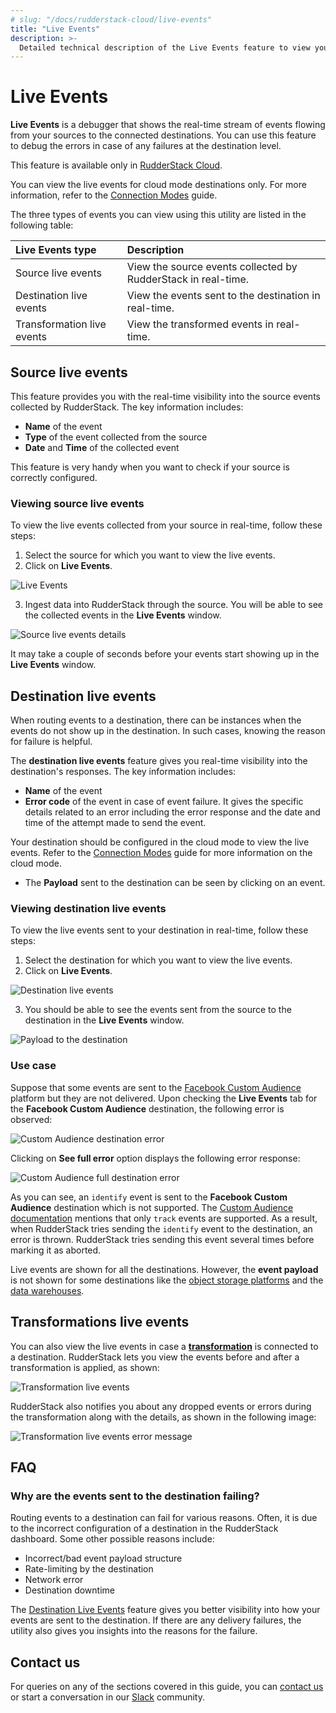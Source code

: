 ```yaml
---
# slug: "/docs/rudderstack-cloud/live-events"
title: "Live Events"
description: >-
  Detailed technical description of the Live Events feature to view your source and destination events in real-time.
---
```


# Live Events

**Live Events** is a debugger that shows the real-time stream of events flowing from your sources to the connected destinations. You can use this feature to debug the errors in case of any failures at the destination level.

<div class="infoBlock">

This feature is available only in <a href="https://app.rudderstack.com/signup">RudderStack Cloud</a>.
</div>

<div class="warningBlock">

You can view the live events for cloud mode destinations only. For more information, refer to the <a href="https://www.rudderstack.com/docs/rudderstack-cloud/connections/connection-modes">Connection Modes</a> guide.
</div>

The three types of events you can view using this utility are listed in the following table:

| Live Events type | Description |
| :----------------| :------------|
| Source live events | View the source events collected by RudderStack in real-time. |
|  Destination live events | View the events sent to the destination in real-time. |
| Transformation live events | View the transformed events in real-time. | 

## Source live events

This feature provides you with the real-time visibility into the source events collected by RudderStack. The key information includes:

- **Name** of the event
- **Type** of the event collected from the source
- **Date** and **Time** of the collected event

<div class="infoBlock">

This feature is very handy when you want to check if your source is correctly configured.
</div>

### Viewing source live events

To view the live events collected from your source in real-time, follow these steps:‌

1. Select the source for which you want to view the live events.
2. Click on **Live Events**.

<img src="../assets/rs-cloud/source-live-events.png" alt="Live Events" />

3. Ingest data into RudderStack through the source. You will be able to see the collected events in the **Live Events** window.

<img src="../assets/rs-cloud/source-live-events-details.png" alt="Source live events details" />

<div class="infoBlock">

It may take a couple of seconds before your events start showing up in the <strong>Live Events</strong> window.
</div>

## Destination live events

When routing events to a destination, there can be instances when the events do not show up in the destination. In such cases, knowing the reason for failure is helpful.

The **destination live events** feature gives you real-time visibility into the destination's responses. The key information includes:

- **Name** of the event
- **Error code** of the event in case of event failure. It gives the specific details related to an error including the error response and the date and time of the attempt made to send the event.

<div class="warningBlock">

Your destination should be configured in the cloud mode to view the live events.  Refer to the <a href="https://rudderstack.com/docs/rudderstack-cloud/rudderstack-connection-modes/">Connection Modes</a> guide for more information on the cloud mode.
</div>

- The **Payload** sent to the destination can be seen by clicking on an event.

### Viewing destination live events

To view the live events sent to your destination in real-time, follow these steps:

1. Select the destination for which you want to view the live events.
2. Click on **Live Events**.

<img src="../assets/rs-cloud/destination-live-events.png" alt="Destination live events" />

3. You should be able to see the events sent from the source to the destination in the **Live Events** window.

<img src="../assets/rs-cloud/destination-live-events-details.png" alt="Payload to the destination" />

### Use case

Suppose that some events are sent to the [Facebook Custom Audience](https://rudderstack.com/docs/destinations/advertising/fb-custom-audience) platform but they are not delivered. Upon checking the **Live Events** tab for the **Facebook Custom Audience** destination, the following error is observed:

<img src="../assets/rs-cloud/custom-audience-error.png" alt="Custom Audience destination error" />

Clicking on **See full error** option displays the following error response:

<img src="../assets/rs-cloud/custom-audience-full-error.png" alt="Custom Audience full destination error" />

As you can see, an `identify` event is sent to the **Facebook Custom Audience** destination which is not supported. The [Custom Audience documentation](https://rudderstack.com/docs/destinations/advertising/fb-custom-audience) mentions that only `track` events are supported. As a result, when RudderStack tries sending the `identify` event to the destination, an error is thrown. RudderStack tries sending this event several times before marking it as aborted.

<div class="warningBlock">

Live events are shown for all the destinations. However, the <strong>event payload</strong> is not shown for some destinations like the <a href="https://rudderstack.com/docs/destinations/storage-platforms/">object storage platforms</a> and the <a href="https://rudderstack.com/docs/data-warehouse-integrations/">data warehouses</a>.
</div>

## Transformations live events

You can also view the live events in case a <a href="https://rudderstack.com/docs/transformations/#adding-a-transformation">**transformation**</a> is connected to a destination. RudderStack lets you view the events before and after a transformation is applied, as shown:

<img src="../assets/rs-cloud/transformation-live-events-details.png" alt="Transformation live events" />

RudderStack also notifies you about any dropped events or errors during the transformation along with the details, as shown in the following image:

<img src="../assets/rs-cloud/transformation-live-events-errors.png" alt="Transformation live events error message" />

## FAQ

### Why are the events sent to the destination failing?

Routing events to a destination can fail for various reasons. Often, it is due to the incorrect configuration of a destination in the RudderStack dashboard. Some other possible reasons include:

- Incorrect/bad event payload structure
- Rate-limiting by the destination
- Network error
- Destination downtime

The [Destination Live Events](#destination-live-events) feature gives you better visibility into how your events are sent to the destination. If there are any delivery failures, the utility also gives you insights into the reasons for the failure.

## Contact us

For queries on any of the sections covered in this guide, you can [contact us](mailto:%20docs@rudderstack.com) or start a conversation in our [Slack](https://rudderstack.com/join-rudderstack-slack-community) community.
